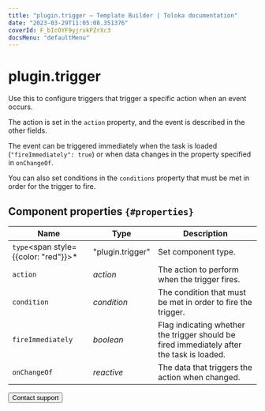 ```yaml
---
title: "plugin.trigger — Template Builder | Toloka documentation"
date: "2023-03-29T11:05:08.351376"
coverId: F_bIcOYF9yjrxkPZrXc3
docsMenu: "defaultMenu"
---
```


# plugin.trigger

Use this to configure triggers that trigger a specific action when an event occurs.

The action is set in the `action` property, and the event is described in the other fields.

The event can be triggered immediately when the task is loaded (`"fireImmediately": true`) or when data changes in the property specified in `onChangeOf`.

You can also set conditions in the `conditions` property that must be met in order for the trigger to fire.

## Component properties `{#properties}`


**Name** | **Type** | **Description**
----- | ----- | -----
`type`<span style={{color: "red"}}>\*</span> | "plugin.trigger" | Set component type.
`action` | _action_ | The action to perform when the trigger fires.
`condition` | _condition_ | The condition that must be met in order to fire the trigger.
`fireImmediately` | _boolean_ | Flag indicating whether the trigger should be fired immediately after the task is loaded.
`onChangeOf` | _reactive_ | The data that triggers the action when changed.

<Button themeColor="light" view="default" size="l" type="link" url="/docs/guide/troubleshooting/support?form-source=template-builder-reference-plugin-trigger">Contact support</Button>